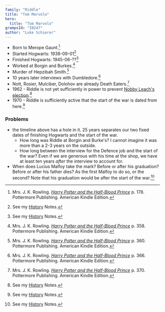 ```yaml
---
family: "Riddle"
title: "Tom Marvolo"
hero:
  title: "Tom Marvolo"
grampsId: "I0247"
author: "Luke Schierer"
---
```


<Individual id={frontmatter.id} ></Individual>

* Born to Merope Gaunt.[^20210827-1]
* Started Hogwarts: 1938-09-01[^20210827-3]
* Finished Hogwarts: 1945-06-??[^20210827-4]
* Worked at Borgin and Burkes.[^20210827-5]
* Murder of Hepzibah Smith.[^20210827-6]
* 10 years later interviews with Dumbledore.[^20210827-7]
* Nott, Rosier, Mulciber, Dolohov are already Death Eaters.[^20210827-10]
* 1962 - Riddle is not yet sufficiently in power to prevent [Nobby Leach's
  election][History].[^20210827-8]
* 1970 - Riddle is sufficiently active that the start of the war is dated from
  here.[^20210827-9]

### Problems

* the timeline above has a hole in it.  25 years separates our two fixed dates
  of finishing Hogwarts and the start of the war.
  * How long was Riddle at Borgin and Burke's?  I cannot imagine it was more
    than a 2-3 years on the outside.
  * How long between the interview for the Defence job and the start of the war?
    Even if we are generous with his time at the shop, we have at least ten
    years *after* the interview to account for.
* When does Lucius Malfoy take the mark? Before or after his graduation? Before
  or after his father dies? As the first Malfoy to do so, or the second? Note
  that his graduation would be after the start of the war.[^20210827-11]

[^20210827-1]: Mrs. J. K. Rowling.
    _[Harry Potter and the Half-Blood Prince](https://www.goodreads.com/book/show/1.Harry_Potter_and_the_Half_Blood_Prince)_
    p. 178. Pottermore Publishing. American Kindle Edition.

[^20210827-2]: See my [History] Notes.

[^20210827-3]: See my [History] Notes.

[^20210827-4]: See my [History] Notes.

[^20210827-8]: See my [History] Notes.

[^20210827-9]: See my [History] Notes.

[^20210827-11]: See my [History] Notes.

[History]: <../../../history/>

[^20210827-5]: Mrs. J. K. Rowling.
    _[Harry Potter and the Half-Blood Prince]_
    p. 358. Pottermore Publishing. American Kindle Edition.

[Harry Potter and the Half-Blood Prince]: https://www.goodreads.com/book/show/1.Harry_Potter_and_the_Half_Blood_Prince

[^20210827-6]: Mrs. J. K. Rowling.
    _[Harry Potter and the Half-Blood Prince]_
    p. 360. Pottermore Publishing. American Kindle Edition.

[^20210827-7]: Mrs. J. K. Rowling.
    _[Harry Potter and the Half-Blood Prince]_
    p. 366. Pottermore Publishing. American Kindle Edition.

[^20210827-10]: Mrs. J. K. Rowling.
    _[Harry Potter and the Half-Blood Prince]_
    p. 370. Pottermore Publishing. American Kindle Edition.

